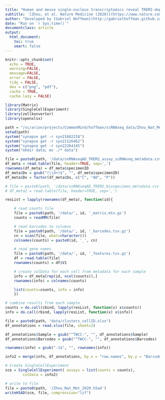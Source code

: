 ```yaml
---
title: "Human and mouse single-nucleus transcriptomics reveal TREM2-dependent and TREM2-independent cellular responses in Alzheimer’s disease"
subtitle: '[Zhou, et al. Nature Medicine (2020)](https://www.nature.com/articles/s41591-019-0695-9)'
author: "Developed by [Gabriel Hoffman](http://gabrielhoffman.github.io/)"
date: "Run on `r Sys.time()`"
documentclass: article
output: 
  html_document:
    toc: true
    smart: false
---
```


```r
knitr::opts_chunk$set(
  echo = TRUE,
  warning=FALSE,
  message=FALSE,
  error = FALSE,
  tidy = FALSE,
  dev = c("png", "pdf"),
  cache = TRUE,
  cache.lazy = FALSE)
```

```r
library(Matrix)
library(SingleCellExperiment)
library(zellkonverter)
library(openxlsx)
```

```r
path = "/sc/arion/projects/CommonMind/hoffman/scRNAseq_data/Zhou_Nat_Met_2020/"
setwd(path) 
system("synapse get -r syn21682218")
system("synapse get -r syn21126462")
system("synapse get -r syn22264145")
system("mkdir data; mv ./* data")
```


```r
file = paste0(path, '/data/snRNAseqAD_TREM2_assay_scRNAseq_metadata.csv')
df_meta = read.table(file, header=TRUE, sep=',')
rownames(df_meta) = df_meta$specimenID
df_meta$Dx = gsub("(\\d+)$", "", df_meta$specimenID)
df_meta$Dx = factor(df_meta$Dx, c("C", "AD", "P"))

# file = paste0(path, '/data/snRNAseqAD_TREM2_biospecimen_metadata.csv')
# df_meta2 = read.table(file, header=TRUE, sep=',')

resList = lapply(rownames(df_meta), function(id){

	# read counts file
	file = paste0(path, '/data/', id, '_matrix.mtx.gz')
	counts = readMM(file)

	# read barcodes to columns
	file = paste0(path, '/data/', id, '_barcodes.tsv.gz')
	cn = scan(file, what=character())
	colnames(counts) = paste0(id, '_', cn)

	# read gene names
	file = paste0(path, '/data/', id, '_features.tsv.gz')
	df = read.table(file)
	rownames(counts) = df$V1

	# create colData for each cell from metadata for each sample
	info = df_meta[rep(id, ncol(counts)),]
	rownames(info) = colnames(counts)

	list(counts=counts, info = info)
	})

# combine results from each sample
counts = do.call(cbind, lapply(resList, function(x) x$counts))
info = do.call(rbind, lapply(resList, function(x) x$info))
```

```r
file = paste0(path, "data/clusters_cellID.xlsx")
df_annotations = read.xlsx(file, sheet=2)

df_annotations$Sample = gsub("^TWCC-", "", df_annotations$Sample)
df_annotations$Barcodes = gsub("^TWCC-", "", df_annotations$Barcodes)

rownames(info) = gsub("-1$", "", rownames(info))

info2 = merge(info, df_annotations, by.x = "row.names", by.y = "Barcodes")

# Create SingleCellExperiment
sce = SingleCellExperiment( assays = list(counts = counts),
		colData = info2)
```

```r
# write to file 
file = paste0(path, '/Zhou_Nat_Met_2020.h5ad')
writeH5AD(sce, file, compression="lzf")
```























